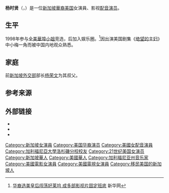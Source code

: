 {{expand|time=2014-07-21}}
{{藝人
| 姓名 = 杨时贤
| 類型 = 女演员
| 圖片 = Gwendoline Yeo - SOVAS 2018.jpg
| 圖片簡介 = 杨时贤於2018年
| 英文名 = Gwendoline Yeo
| 罗马拼音 = Yeo See-Hian
| 綽號 = 
| 出生日期 = {{birth date and age|1977|7|10}}
| 出生地點 = {{SIN}}
| 國籍 = {{USA}}
| 活躍年代 = 2001年至今
| 语言 = [[英语|英语]]、[[华语|华语]]
| 教育程度 = [[加州大学洛杉矶分校|加州大学洛杉矶分校]]毕业
| 經紀公司 = 
| 网站 = http://www.gwendolineyeo.com/ 杨时贤网站
| imdb = 1290102
}}
'''杨时贤'''（{{lang|en|Gwendoline Yeo}}，{{bd|1977年|7月10日}}）是一位[[新加坡華裔|新加坡華裔]][[美国|美国]]女演員、影视[[配音演员|配音演员]]。

==生平==
1998年参与[[全美華埠小姐|全美華埠小姐]]竞选，后加入娱乐圈。<ref>[http://news.xinhuanet.com/overseas/2006-06/27/content_4754656.htm 华裔选美皇后闯荡好莱坞 成多部影视片固定班底] {{Wayback|url=http://news.xinhuanet.com/overseas/2006-06/27/content_4754656.htm |date=20140821001406 }}新华网</ref>因出演美国剧集《[[绝望的主妇|绝望的主妇]]》中小梅一角而被中国内地观众熟悉。

==家庭==
前[[新加坡外交部|新加坡外交部]]部长[[杨荣文|杨荣文]]为其叔父。

==参考来源==
{{reflist}}

==外部链接==
*{{Facebook|gwendolineyeo}}
*{{Instagram|gwendolineyeo}}
*{{twitter|gwendolineyeo}}

{{Authority control}}
{{DEFAULTSORT:Yeo See-Hian}}
[[Category:新加坡女演員|Category:新加坡女演員]]
[[Category:美国华裔演员|Category:美国华裔演员]]
[[Category:美國女配音演員|Category:美國女配音演員]]
[[Category:加利福尼亞大學洛杉磯分校校友|Category:加利福尼亞大學洛杉磯分校校友]]
[[Category:21世纪美国女演员|Category:21世纪美国女演员]]
[[Category:新加坡華人|Category:新加坡華人]]
[[Category:美國華人|Category:美國華人]]
[[Category:加利福尼亚州音乐家|Category:加利福尼亚州音乐家]]
[[Category:美國電影女演員|Category:美國電影女演員]]
[[Category:美國電視女演員|Category:美國電視女演員]]
[[Category:移民美国的新加坡人|Category:移民美国的新加坡人]]
{{演员小作品}}